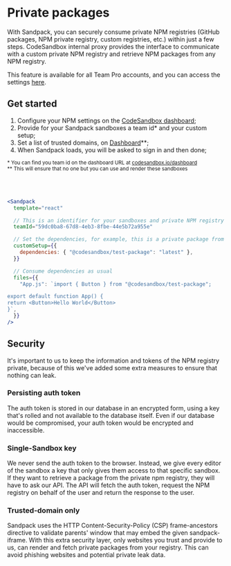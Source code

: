 # Private packages

With Sandpack, you can securely consume private NPM registries (GitHub packages, NPM private registry, custom registries, etc.) within just a few steps. CodeSandbox internal proxy provides the interface to communicate with a custom private NPM registry and retrieve NPM packages from any NPM registry. 

This feature is available for all Team Pro accounts, and you can access the settings [here](https://codesandbox.io/dashboard/settings/npm-registry).

## Get started

1. Configure your NPM settings on the [CodeSandbox dashboard](https://codesandbox.io/docs/learn/sandboxes/custom-npm-registry);
2. Provide for your Sandpack sandboxes a team id* and your custom setup;
3. Set a list of trusted domains, on [Dashboard](https://codesandbox.io/dashboard/)**;
4. When Sandpack loads, you will be asked to sign in and then done;

<small>* You can find you team id on the dashboard URL at [codesandbox.io/dashboard](https://codesandbox.io/dashboard/)</small>
<br/>
<small>** This will ensure that no one but you can use and render these sandboxes</small>

<br/><br/>

```jsx
<Sandpack
  template="react"

  // This is an identifier for your sandboxes and private NPM registry
  teamId="59dc0ba8-67d8-4eb3-8fbe-44e5b72a955e"

  // Set the dependencies, for example, this is a private package from GitHub packages
  customSetup={{
    dependencies: { "@codesandbox/test-package": "latest" },
  }}

  // Consume dependencies as usual
  files={{
    "App.js": `import { Button } from "@codesandbox/test-package";

export default function App() {
return <Button>Hello World</Button>
}`,
  }}
/>

```

## Security

It's important to us to keep the information and tokens of the NPM registry private, because of this we've added some extra measures to ensure that nothing can leak.

### Persisting auth token

The auth token is stored in our database in an encrypted form, using a key that's rolled and not available to the database itself. Even if our database would be compromised, your auth token would be encrypted and inaccessible.

### Single-Sandbox key

We never send the auth token to the browser. Instead, we give every editor of the sandbox a key that only gives them access to that specific sandbox. If they want to retrieve a package from the private npm registry, they will have to ask our API. The API will fetch the auth token, request the NPM registry on behalf of the user and return the response to the user.

### Trusted-domain only

Sandpack uses the HTTP Content-Security-Policy (CSP) frame-ancestors directive to validate parents' window that may embed the given sandpack-iframe. With this extra security layer, only websites you trust and provide to us, can render and fetch private packages from your registry. This can avoid phishing websites and potential private leak data.

